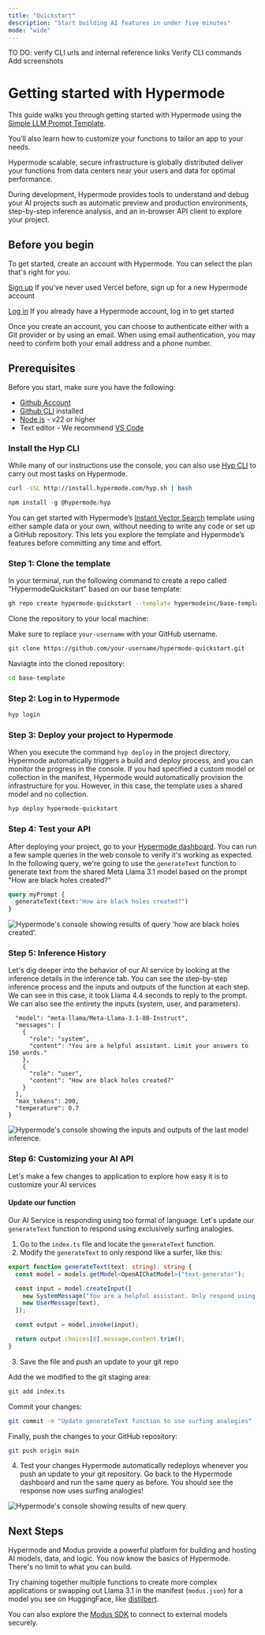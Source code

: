 ```yaml
---
title: "Quickstart"
description: "Start building AI features in under five minutes"
mode: "wide"
---
```


<Warning>
  TO DO: verify CLI urls and internal reference links
  Verify CLI commands
  Add screenshots
</Warning>

# Getting started with Hypermode

This guide walks you through getting started with Hypermode using the [Simple LLM Prompt Template](https://github.com/hypermodeinc/base-template). 

You’ll also learn how to customize your functions to tailor an app to your needs.

Hypermode scalable, secure infrastructure is globally distributed deliver your functions from data centers near your users and data for optimal performance.

During development, Hypermode provides tools to understand and debug your AI projects such as automatic preview and production environments, step-by-step inference analysis, and an in-browser API client to explore your project.

## Before you begin

To get started, create an account with Hypermode. You can select the plan that's right for you.

[Sign up](https://hypermode.com/sign-up)
If you've never used Vercel before, sign up for a new Hypermode account

[Log in](https://hypermode.com/sign-in)
If you already have a Hypermode account, log in to get started

Once you create an account, you can choose to authenticate either with a Git provider or by using an email. When using email authentication, you may need to confirm both your email address and a phone number.

## Prerequisites

Before you start, make sure you have the following:
- [Github Account](https://github.com/join)
- [Github CLI](https://cli.github.com/) installed
- [Node.js](https://nodejs.org/en/download/package-manager) - v22 or higher
- Text editor - We recommend [VS Code](https://code.visualstudio.com/)

### Install the Hyp CLI

While many of our instructions use the console, you can also use [Hyp CLI](https://hypermode-modus-docs.mintlify.app/hyp-cli#hyp-cli) to carry out most tasks on Hypermode. 

<CodeGroup>

```bash cURL
curl -sSL http://install.hypermode.com/hyp.sh | bash
```

```js npm
npm install -g @hypermode/hyp
```
</CodeGroup>


You can get started with Hypermode’s [Instant Vector Search](https://github.com/hypermodeinc/hyper-commerce) template using either sample data or your own, without needing to write any code or set up a GitHub repository. This lets you explore the template and Hypermode’s features before committing any time and effort.

### Step 1: Clone the template

In your terminal, run the following command to create a repo called "HypermodeQuickstart" based on our base template:
```bash
gh repo create hypermode-quickstart --template hypermodeinc/base-template
```

Clone the repository to your local machine:

<Warning> Make sure to replace `your-username` with your GitHub username. </Warning>

```bash
git clone https://github.com/your-username/hypermode-quickstart.git
```
Naviagte into the cloned repository:
```bash
cd base-template
```

### Step 2: Log in to Hypermode

```bash
hyp login
```

### Step 3: Deploy your project to Hypermode

When you execute the command `hyp deploy` in the project directory, Hypermode automatically triggers a build and deploy process, and you can monitor the progress in the console. If you had specified a custom model or collection in the manifest, Hypermode would automatically provision the infrastructure for you. However, in this case, the template uses a shared model and no collection.

```bash
hyp deploy hypermode-quickstart
```

### Step 4: Test your API

After deploying your project, go to your [Hypermode dashboard](hypermode.com/go). You can run a few sample queries in the web console to verify it's working as expected. In the following query, we're going to use the `generateText` function to generate text from the shared Meta Llama 3.1 model based on the prompt "How are black holes created?"

```GraphQL
query myPrompt {
  generateText(text:"How are black holes created?")
}
```

<Frame>
  <img
    className="block"
    src="/images/hyp-quickstart/graphiql-blackhole.png"
    alt="Hypermode's console showing results of query 'how are black holes created'."
     />
</Frame>


### Step 5: Inference History

Let's dig deeper into the behavior of our AI service by looking at the inference details in the inference tab. You can see the step-by-step inference process and the inputs and outputs of the function at each step. We can see in this case, it took Llama 4.4 seconds to reply to the prompt. We can also see the entirety the inputs (system, user, and parameters). 

```{
  "model": "meta-llama/Meta-Llama-3.1-8B-Instruct",
  "messages": [
    {
      "role": "system",
      "content": "You are a helpful assistant. Limit your answers to 150 words."
    },
    {
      "role": "user",
      "content": "How are black holes created?"
    }
  ],
  "max_tokens": 200,
  "temperature": 0.7
}
```

<Frame>
  <img
    className="block"
    src="/images/hyp-quickstart/inference-history.png"
    alt="Hypermode's console showing the inputs and outputs of the last model inference."
     />
</Frame>



### Step 6: Customizing your AI API

Let's make a few changes to application to explore how easy it is to customize your AI services

#### Update our function
Our AI Service is responding using too formal of language. Let's update our `generateText` function to respond using exclusively surfing analogies. 

1. Go to the `index.ts` file and locate the `generateText` function.
2. Modify the `generateText` to only respond like a surfer, like this:

```typescript AssemblyScript
export function generateText(text: string): string {
  const model = models.getModel<OpenAIChatModel>("text-generator");

  const input = model.createInput([
    new SystemMessage("You are a helpful assistant. Only respond using surfing analogies and metaphors."),
    new UserMessage(text),
  ]);

  const output = model.invoke(input);

  return output.choices[0].message.content.trim();
}
```

3. Save the file and push an update to your git repo

Add the we modified to the git staging area:
```bash
git add index.ts
```

Commit your changes:
```bash
git commit -m "Update generateText function to use surfing analogies"
```

Finally, push the changes to your GitHub repository:
```bash
git push origin main
```

4. Test your changes
Hypermode automatically redeploys whenever you push an update to your git repository. Go back to the Hypermode dashboard and run the same query as before. You should see the response now uses surfing analogies!

<Frame>
  <img
    className="block"
    src="/images/hyp-quickstart/graphiql-surfing.png"
    alt="Hypermode's console showing results of new query."
     />
</Frame>


## Next Steps
Hypermode and Modus provide a powerful platform for building and hosting AI models, data, and logic. You now know the basics of Hypermode. There's no limit to what you can build. 

Try chaining together multiple functions to create more complex applications or swapping out Llama 3.1 in the manifest (`modus.json`) for a model you see on HuggingFace, like [distilbert](https://huggingface.co/distilbert/distilgpt2). 

You can also explore the [Modus SDK](https://hypermode-modus-docs.mintlify.app/modus/sdk/models#import-from-the-sdk) to connect to external models securely.
